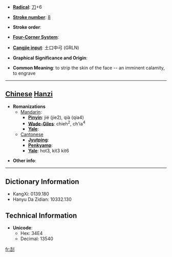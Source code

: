 * '''[[Wiktionary:Chinese radical index| Radical]]''': [[Wiktionary:Chinese radical index 刀|刀]]+6

* '''[[Wiktionary:Chinese total strokes index|Stroke number]]''': [[Wiktionary:Chinese total strokes index 8|8]]

* '''Stroke order''': 

* '''[[Wiktionary:Chinese four corner index|Four-Corner System]]''': 

* '''[[Wiktionary:Chinese Cangjie index|Cangjie input]]''': 土口中弓 (GRLN)

* '''Graphical Significance and Origin''': 

* '''Common Meaning''': to strip the skin of the face -- an imminent calamity, to engrave

----

== [[Chinese]] [[Hanzi]] ==

* '''Romanizations'''
** [[Mandarin]]:
*** '''[[Pinyin]]''': jié (jie2), qià (qia4)
*** '''[[Wade-Giles]]''': chieh<sup>2</sup>, ch'ia<sup>4</sup>
*** '''[[Yale]]''': 
**[[Cantonese]]
***'''[[Jyutping]]''':
***'''[[Penkyamp]]''': 
***'''[[Yale]]''': hot3, kit3 kit6

* '''Other info''': 

----

== Dictionary Information ==

* KangXi: 0139.180
* Hanyu Da Zidian: 10332.130

== Technical Information ==

* '''Unicode''':
** Hex: 34E4
** Decimal: 13540

[[fr:㓤]]